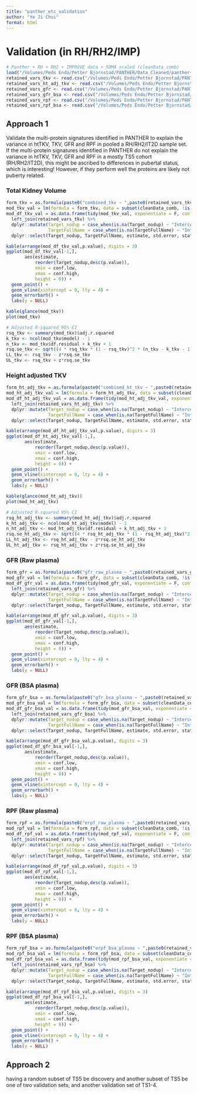 ```yaml
---
title: "panther_etc_validation"
author: "Ye Ji Choi"
format: html
---
```



# Validation (in RH/RH2/IMP)
```r
# Panther + RH + RH2 + IMPROVE data + SOMA scaled (cleanData_comb)
load("/Volumes/Peds Endo/Petter Bjornstad/PANTHER/Data_Cleaned/panther+rh+rh2+imp_data_soma_std.RData")
retained_vars_tkv <- read.csv("/Volumes/Peds Endo/Petter Bjornstad/PANTHER/Results/Proteomics/tkv_panther_proteomics.csv")
retained_vars_ht_adj_tkv <- read.csv("/Volumes/Peds Endo/Petter Bjornstad/PANTHER/Results/Proteomics/ht_adj_tkv_panther_proteomics.csv")
retained_vars_gfr <- read.csv("/Volumes/Peds Endo/Petter Bjornstad/PANTHER/Results/Proteomics/gfr_panther_proteomics.csv")
retained_vars_gfr_bsa <- read.csv("/Volumes/Peds Endo/Petter Bjornstad/PANTHER/Results/Proteomics/gfr_bsa_panther_proteomics.csv")
retained_vars_rpf <- read.csv("/Volumes/Peds Endo/Petter Bjornstad/PANTHER/Results/Proteomics/rpf_panther_proteomics.csv")
retained_vars_rpf_bsa <- read.csv("/Volumes/Peds Endo/Petter Bjornstad/PANTHER/Results/Proteomics/rpf_bsa_panther_proteomics.csv")
```

## Approach 1

Validate the multi-protein signatures identified in PANTHER to explain the variance in htTKV, TKV, GFR and RPF in pooled a RH/RH2/IT2D sample set.
If the multi-protein signatures identified in PANTHER do not explain the variance in htTKV, TKV, GFR and RPF in a mostly TS5 cohort (RH/RH2/IT2D), this might be ascribed to differences in pubertal status, which is interesting! However, if they perform well the proteins are likely not puberty related. 

### Total Kidney Volume
```r
form_tkv = as.formula(paste0("combined_tkv ~ ",paste0(retained_vars_tkv$term,collapse = "+")))
mod_tkv_val = lm(formula = form_tkv, data = subset(cleanData_comb, !is.na(combined_tkv)))
mod_df_tkv_val = as.data.frame(tidy(mod_tkv_val, exponentiate = F, conf.int = T), digits = 3) %>% 
  left_join(retained_vars_tkv) %>%
  dplyr::mutate(Target_nodup = case_when(is.na(Target_nodup) ~ "Intercept", T ~ Target_nodup),
                TargetFullName = case_when(is.na(TargetFullName) ~ "Intercept", T ~ TargetFullName)) %>%
  dplyr::select(Target_nodup, TargetFullName, estimate, std.error, statistic, p.value, conf.low, conf.high)

kable(arrange(mod_df_tkv_val,p.value), digits = 3)
ggplot(mod_df_tkv_val[-1,], 
       aes(estimate, 
           reorder(Target_nodup,desc(p.value)), 
           xmin = conf.low, 
           xmax = conf.high, 
           height = 0)) +
  geom_point() +
  geom_vline(xintercept = 0, lty = 4) +
  geom_errorbarh() +
  labs(y = NULL)

kable(glance(mod_tkv))
plot(mod_tkv)

# Adjusted R-squared 95% CI
rsq_tkv <- summary(mod_tkv)$adj.r.squared
k_tkv <- ncol(mod_tkv$model) - 1
n_tkv <- mod_tkv$df.residual + k_tkv + 1
rsq.se_tkv <- sqrt((4 * rsq_tkv * (1 - rsq_tkv)^2 * (n_tkv - k_tkv - 1)^2)/((n_tkv^2 - 1) * (3 + n_tkv)))
LL_tkv <- rsq_tkv - z*rsq.se_tkv
UL_tkv <- rsq_tkv + z*rsq.se_tkv
```



### Height adjusted TKV
```r
form_ht_adj_tkv = as.formula(paste0("combined_ht_tkv ~ ",paste0(retained_vars_ht_adj_tkv$term,collapse = "+")))
mod_ht_adj_tkv_val = lm(formula = form_ht_adj_tkv, data = subset(cleanData_comb, !is.na(combined_ht_tkv)))
mod_df_ht_adj_tkv_val = as.data.frame(tidy(mod_ht_adj_tkv_val, exponentiate = F, conf.int = T), digits = 3) %>% 
  left_join(retained_vars_ht_adj_tkv) %>%
  dplyr::mutate(Target_nodup = case_when(is.na(Target_nodup) ~ "Intercept", T ~ Target_nodup),
                TargetFullName = case_when(is.na(TargetFullName) ~ "Intercept", T ~ TargetFullName)) %>%
  dplyr::select(Target_nodup, TargetFullName, estimate, std.error, statistic, p.value, conf.low, conf.high)

kable(arrange(mod_df_ht_adj_tkv_val,p.value), digits = 3)
ggplot(mod_df_ht_adj_tkv_val[-1,], 
       aes(estimate, 
           reorder(Target_nodup,desc(p.value)), 
           xmin = conf.low, 
           xmax = conf.high, 
           height = 0)) +
  geom_point() +
  geom_vline(xintercept = 0, lty = 4) +
  geom_errorbarh() +
  labs(y = NULL)

kable(glance(mod_ht_adj_tkv))
plot(mod_ht_adj_tkv)

# Adjusted R-squared 95% CI
rsq_ht_adj_tkv <- summary(mod_ht_adj_tkv)$adj.r.squared
k_ht_adj_tkv <- ncol(mod_ht_adj_tkv$model) - 1
n_ht_adj_tkv <- mod_ht_adj_tkv$df.residual + k_ht_adj_tkv + 1
rsq.se_ht_adj_tkv <- sqrt((4 * rsq_ht_adj_tkv * (1 - rsq_ht_adj_tkv)^2 * (n_ht_adj_tkv - k_ht_adj_tkv - 1)^2)/((n_ht_adj_tkv^2 - 1) * (3 + n_ht_adj_tkv)))
LL_ht_adj_tkv <- rsq_ht_adj_tkv - z*rsq.se_ht_adj_tkv
UL_ht_adj_tkv <- rsq_ht_adj_tkv + z*rsq.se_ht_adj_tkv
```

### GFR (Raw plasma)
```r
form_gfr = as.formula(paste0("gfr_raw_plasma ~ ",paste0(retained_vars_gfr$term,collapse = "+")))
mod_gfr_val = lm(formula = form_gfr, data = subset(cleanData_comb, !is.na(gfr_raw_plasma)))
mod_df_gfr_val = as.data.frame(tidy(mod_gfr_val, exponentiate = F, conf.int = T), digits = 3) %>% 
  left_join(retained_vars_gfr) %>%
  dplyr::mutate(Target_nodup = case_when(is.na(Target_nodup) ~ "Intercept", T ~ Target_nodup),
                TargetFullName = case_when(is.na(TargetFullName) ~ "Intercept", T ~ TargetFullName)) %>%
  dplyr::select(Target_nodup, TargetFullName, estimate, std.error, statistic, p.value, conf.low, conf.high)

kable(arrange(mod_df_gfr_val,p.value), digits = 3)
ggplot(mod_df_gfr_val[-1,], 
       aes(estimate, 
           reorder(Target_nodup,desc(p.value)), 
           xmin = conf.low, 
           xmax = conf.high, 
           height = 0)) +
  geom_point() +
  geom_vline(xintercept = 0, lty = 4) +
  geom_errorbarh() +
  labs(y = NULL)
```
### GFR (BSA plasma)
```r
form_gfr_bsa = as.formula(paste0("gfr_bsa_plasma ~ ",paste0(retained_vars_gfr_bsa$term,collapse = "+")))
mod_gfr_bsa_val = lm(formula = form_gfr_bsa, data = subset(cleanData_comb, !is.na(gfr_bsa_plasma)))
mod_df_gfr_bsa_val = as.data.frame(tidy(mod_gfr_bsa_val, exponentiate = F, conf.int = T), digits = 3) %>% 
  left_join(retained_vars_gfr_bsa) %>%
  dplyr::mutate(Target_nodup = case_when(is.na(Target_nodup) ~ "Intercept", T ~ Target_nodup),
                TargetFullName = case_when(is.na(TargetFullName) ~ "Intercept", T ~ TargetFullName)) %>%
  dplyr::select(Target_nodup, TargetFullName, estimate, std.error, statistic, p.value, conf.low, conf.high)

kable(arrange(mod_df_gfr_bsa_val,p.value), digits = 3)
ggplot(mod_df_gfr_bsa_val[-1,], 
       aes(estimate, 
           reorder(Target_nodup,desc(p.value)), 
           xmin = conf.low, 
           xmax = conf.high, 
           height = 0)) +
  geom_point() +
  geom_vline(xintercept = 0, lty = 4) +
  geom_errorbarh() +
  labs(y = NULL)
```
### RPF (Raw plasma)
```r
form_rpf = as.formula(paste0("erpf_raw_plasma ~ ",paste0(retained_vars_rpf$term,collapse = "+")))
mod_rpf_val = lm(formula = form_rpf, data = subset(cleanData_comb, !is.na(erpf_raw_plasma)))
mod_df_rpf_val = as.data.frame(tidy(mod_rpf_val, exponentiate = F, conf.int = T), digits = 3) %>% 
  left_join(retained_vars_rpf) %>%
  dplyr::mutate(Target_nodup = case_when(is.na(Target_nodup) ~ "Intercept", T ~ Target_nodup),
                TargetFullName = case_when(is.na(TargetFullName) ~ "Intercept", T ~ TargetFullName)) %>%
  dplyr::select(Target_nodup, TargetFullName, estimate, std.error, statistic, p.value, conf.low, conf.high)

kable(arrange(mod_df_rpf_val,p.value), digits = 3)
ggplot(mod_df_rpf_val[-1,], 
       aes(estimate, 
           reorder(Target_nodup,desc(p.value)), 
           xmin = conf.low, 
           xmax = conf.high, 
           height = 0)) +
  geom_point() +
  geom_vline(xintercept = 0, lty = 4) +
  geom_errorbarh() +
  labs(y = NULL)
```

### RPF (BSA plasma)
```r
form_rpf_bsa = as.formula(paste0("erpf_bsa_plasma ~ ",paste0(retained_vars_rpf_bsa$term,collapse = "+")))
mod_rpf_bsa_val = lm(formula = form_rpf_bsa, data = subset(cleanData_comb, !is.na(erpf_bsa_plasma)))
mod_df_rpf_bsa_val = as.data.frame(tidy(mod_rpf_bsa_val, exponentiate = F, conf.int = T), digits = 3) %>% 
  left_join(retained_vars_rpf_bsa) %>%
  dplyr::mutate(Target_nodup = case_when(is.na(Target_nodup) ~ "Intercept", T ~ Target_nodup),
                TargetFullName = case_when(is.na(TargetFullName) ~ "Intercept", T ~ TargetFullName)) %>%
  dplyr::select(Target_nodup, TargetFullName, estimate, std.error, statistic, p.value, conf.low, conf.high)

kable(arrange(mod_df_rpf_bsa_val,p.value), digits = 3)
ggplot(mod_df_rpf_bsa_val[-1,], 
       aes(estimate, 
           reorder(Target_nodup,desc(p.value)), 
           xmin = conf.low, 
           xmax = conf.high, 
           height = 0)) +
  geom_point() +
  geom_vline(xintercept = 0, lty = 4) +
  geom_errorbarh() +
  labs(y = NULL)
```

## Approach 2

having a random subset of TS5 be discovery and another subset of TS5 be one of two validation sets, and another validation set of TS1-4.

```r

```